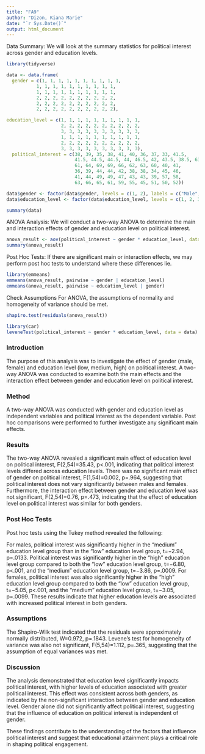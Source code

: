 ---
title: "FA9"
author: "Dizon, Kiana Marie"
date: "`r Sys.Date()`"
output: html_document
---


Data Summary: We will look at the summary statistics for political interest across gender and education levels.
```{r 1}

library(tidyverse)

data <- data.frame(
  gender = c(1, 1, 1, 1, 1, 1, 1, 1, 1, 1,
           1, 1, 1, 1, 1, 1, 1, 1, 1, 1,
           1, 1, 1, 1, 1, 1, 1, 1, 1, 1,
           2, 2, 2, 2, 2, 2, 2, 2, 2, 2,
           2, 2, 2, 2, 2, 2, 2, 2, 2, 2,
           2, 2, 2, 2, 2, 2, 2, 2, 2, 2),

education_level = c(1, 1, 1, 1, 1, 1, 1, 1, 1, 1,
                    2, 2, 2, 2, 2, 2, 2, 2, 2, 2,
                    3, 3, 3, 3, 3, 3, 3, 3, 3, 3,
                    1, 1, 1, 1, 1, 1, 1, 1, 1, 1,
                    2, 2, 2, 2, 2, 2, 2, 2, 2, 2,
                    3, 3, 3, 3, 3, 3, 3, 3, 3, 3),
  political_interest = c(38, 39, 35, 38, 41, 40, 36, 37, 33, 41.5, 
                         41.5, 44.5, 44.5, 44, 46.5, 42, 43.5, 38.5, 63, 64,
                         61, 64, 69, 69, 66, 62, 63, 60, 40, 41, 
                         36, 39, 44, 44, 42, 38, 38, 34, 45, 46, 
                         41, 44, 49, 49, 47, 43, 43, 39, 57, 58, 
                         63, 66, 65, 61, 59, 55, 45, 51, 50, 52))

data$gender <- factor(data$gender, levels = c(1, 2), labels = c("Male", "Female"))
data$education_level <- factor(data$education_level, levels = c(1, 2, 3), labels = c("Low", "Medium", "High"))

summary(data)

```

ANOVA Analysis: We will conduct a two-way ANOVA to determine the main and interaction effects of gender and education level on political interest.
```{r 2}

anova_result <- aov(political_interest ~ gender * education_level, data = data)
summary(anova_result)

```
Post Hoc Tests: If there are significant main or interaction effects, we may perform post hoc tests to understand where these differences lie.

```{r 3}

library(emmeans)
emmeans(anova_result, pairwise ~ gender | education_level)
emmeans(anova_result, pairwise ~ education_level | gender)

```
Check Assumptions
For ANOVA, the assumptions of normality and homogeneity of variance should be met.
```{r 4}

shapiro.test(residuals(anova_result))

library(car)
leveneTest(political_interest ~ gender * education_level, data = data)

```

### Introduction

The purpose of this analysis was to investigate the effect of gender (male, female) and education level (low, medium, high) on political interest. A two-way ANOVA was conducted to examine both the main effects and the interaction effect between gender and education level on political interest.

### Method

A two-way ANOVA was conducted with gender and education level as independent variables and political interest as the dependent variable. Post hoc comparisons were performed to further investigate any significant main effects.

### Results

The two-way ANOVA revealed a significant main effect of education level on political interest, F(2,54)=35.43, p<.001, indicating that political interest levels differed across education levels. There was no significant main effect of gender on political interest, F(1,54)=0.002, p=.964, suggesting that political interest does not vary significantly between males and females. Furthermore, the interaction effect between gender and education level was not significant, F(2,54)=0.76, p=.473, indicating that the effect of education level on political interest was similar for both genders.

### Post Hoc Tests

Post hoc tests using the Tukey method revealed the following:

For males, political interest was significantly higher in the "medium" education level group than in the "low" education level group, t=−2.94, p=.0133.
Political interest was significantly higher in the "high" education level group compared to both the "low" education level group, t=−6.80, p<.001, and the "medium" education level group, t=−3.86, p=.0009.
For females, political interest was also significantly higher in the "high" education level group compared to both the "low" education level group, t=−5.05, p<.001, and the "medium" education level group, t=−3.05, p=.0099.
These results indicate that higher education levels are associated with increased political interest in both genders.

### Assumptions

The Shapiro-Wilk test indicated that the residuals were approximately normally distributed, W=0.972, p=.1843. Levene’s test for homogeneity of variance was also not significant, F(5,54)=1.112, p=.365, suggesting that the assumption of equal variances was met.

### Discussion

The analysis demonstrated that education level significantly impacts political interest, with higher levels of education associated with greater political interest. This effect was consistent across both genders, as indicated by the non-significant interaction between gender and education level. Gender alone did not significantly affect political interest, suggesting that the influence of education on political interest is independent of gender.

These findings contribute to the understanding of the factors that influence political interest and suggest that educational attainment plays a critical role in shaping political engagement.



